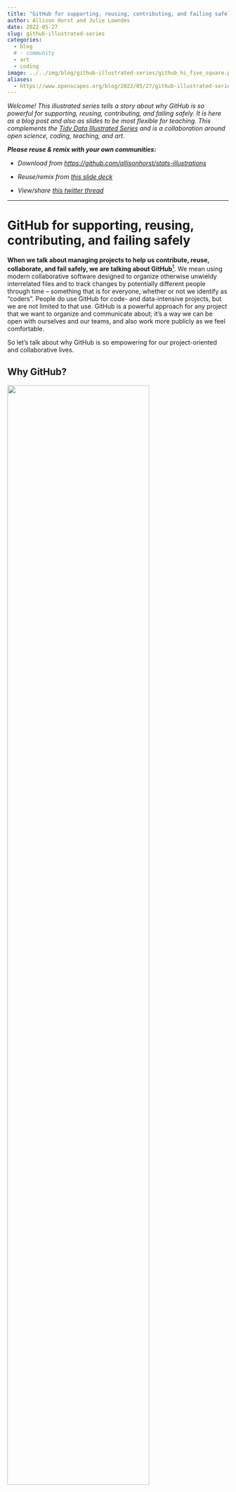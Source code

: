 ```yaml
---
title: "GitHub for supporting, reusing, contributing, and failing safely"
author: Allison Horst and Julie Lowndes
date: 2022-05-27
slug: github-illustrated-series
categories:
  - blog 
  # - community
  - art
  - coding
image: ../../img/blog/github-illustrated-series/github_hi_five_square.png 
aliases: 
  - https://www.openscapes.org/blog/2022/05/27/github-illustrated-series/
---
```


*Welcome! This illustrated series tells a story about why GitHub is so powerful for supporting, reusing, contributing, and failing safely. It is here as a blog post and also as slides to be most flexible for teaching. This complements the [Tidy Data Illustrated Series](https://www.openscapes.org/blog/2020/10/12/tidy-data/) and is a collaboration around open science, coding, teaching, and art.*

***Please reuse & remix with your own communities:***

-   *Download from <https://github.com/allisonhorst/stats-illustrations>*

-   *Reuse/remix from [this slide deck](https://docs.google.com/presentation/d/1OuLcJHWxpauVic0WEfGsWVreHbkmnINiEXldV5pjD5Q/)*

-   *View/share [this twitter thread](https://twitter.com/openscapes/status/1531658115015270400?s=20&t=GdP9_PChQ1EINLJwQNpRug)*

------------------------------------------------------------------------

# GitHub for supporting, reusing, contributing, and failing safely

**When we talk about managing projects to help us contribute, reuse, collaborate, and fail safely, we are talking about GitHub**[^1]. We mean using modern collaborative software designed to organize otherwise unwieldy interrelated files and to track changes by potentially different people through time -- something that is for everyone, whether or not we identify as "coders". People do use GitHub for code- and data-intensive projects, but we are not limited to that use. GitHub is a powerful approach for any project that we want to organize and communicate about; it's a way we can be open with ourselves and our teams, and also work more publicly as we feel comfortable.

So let's talk about why GitHub is so empowering for our project-oriented and collaborative lives.

[^1]: From [Bryan 2017](https://peerj.com/preprints/3159/): "we're targeting GitHub - not Bitbucket or GitLab - for the sake of specificity. However, all the big-picture principles and even some mechanics will carry over to these alternative hosting platforms. We are advocating for the use of hosted version control as a general concept, with GitHub being the best and most common provider today." <br>

## Why GitHub?

![](../../img/blog/github-illustrated-series/github_friends.png){fig-alt="A row of 6 cute smiling monsters celebrating using GitHub. The first, wearing a climbing harness labeled 'Me' is high-fiving another whose harness says 'Future Me'. Others hold a box of snacks that are tacos, a map, and a rope. Text above the monsters quotes Jenny Bryan: 'Collaboration is the most compelling reason to manage a project with Git and GitHub. My definition of collaboration includes hands-on participation by multiple people, including your past and future self, as well as an asymmetric model, in which some people are active makers and others only read or review.'" width="80%" fig-align="center"}

::: {.center-text}
Bryan J. 2017. Excuse me, do you have a moment to talk about version control? PeerJ Preprints 5:e3159v2 <https://doi.org/10.7287/peerj.preprints.3159v2>
:::

<br>

The concepts, mechanics, and vocabulary of GitHub (and underlying software Git) are new and unfamiliar when we get started or learn more about its capabilities. Hadley Wickham and Jenny Bryan use the analogy of climbing to describe how GitHub can keep us safe while also showing our journey.

<br>

![](../../img/blog/github-illustrated-series/github_wickham_bryan_git_quote.png){fig-alt="On the left is a quote from Hadley Wickham and Jenny Bryan that says 'Using a Git commit is like using anchors and other protection when climbing...if you make a mistake you can't fall past the previous commit. Commits are also helpful to others, because they show your journey, not just the destination.' On the right, two little monsters climb a cliff face. Their ropes are secured by several anchors, each labeled 'Commit'. Three monsters on the ground support the climbers." width="80%" fig-align="center"}

::: {.center-text}
Wickham & Bryan, R Packages <https://r-pkgs.org/preface.html>
:::

## GitHub helps streamline our work

GitHub helps streamline our work because it takes care of otherwise time-consuming bookkeeping and unrelenting file tracking. Instead of spending our time inspecting and fretting over whether "analysis_final_v2.xls" or "analysis_final_final.xls" is truly the final version, with GitHub we can be confident in our completed analysis and move to the next step. <br>

![](../../img/blog/github-illustrated-series/github_compare_text.png){fig-alt="In the left panel, against a blue sky with white clouds, a confident-looking monster climbs a rock face. Their rope's anchors, secured with carabiners, are labeled from bottom to top and say 'Initial commit', 'Data Cleaned', 'Analysis completed'. Another anchor on their harness  is ready to place and is labeled 'Manuscript drafted'. In the right panel, against a gray sky with rain and lightning, an unhappy stressed-looking monster climbs a rock face. Their rope has a knot, is frayed, and is looped around one foot. Their anchors, placed haphazardly and not well-secured, are labeled things like 'analysis_final_v2.xls', 'analysis_final_final.xls', and 'ignore_this.xls'. Text above the left panel says: 'When working with GitHub we can navigate with more obvious, safe, streamlined routes that let us focus on the science-y things we want to do…' Text above the right panel says '...but working without GitHub can be disorienting, with too much time spent sifting through past work to figure out next steps forward.'" width="80%" fig-align="center"}

## GitHub helps us support

GitHub helps us support others and existing work. Whether we are organizing, improving documentation, or asking and answering questions, GitHub helps us provide support to our collaborators on projects, whether we are writing code or not. 

![](../../img/blog/github-illustrated-series/github_groundcrew_text.png){fig-alt="Four little monsters on grass support another monster starting their climb up a rock face. The climber's harness is labeled, 'Coder', the belayer wears a harness labeled 'Code review', two others consulting a book and route map wear caps labeled 'Documentation' and 'Reuse', and another brings a box labeled 'Project management and snacks'." width="80%" fig-align="center"}

## GitHub helps us reuse

GitHub helps us reuse existing work, which lets us learn and build from other people's shared experience rather than reinventing on our own. Plus, the existing work gets better each time someone tries it and shares their experience back. Whether it's code, documentation, or knowledge through posted conversations, reusing existing things can save time, resources, and frustration. Importantly, reuse also expands the value of existing work while celebrating the contributions of others. 

![](../../img/blog/github-illustrated-series/github_reuse.jpg){fig-alt="Two monsters consult a book with routes labeled, 'Existing routes' and 'Our route' with warning information - images of lightning, a snake, and rocks falling - and notes on the facing page, while looking at the rock face they plan to climb. In the distance, one monster belays another who is climbing." width="80%" fig-align="center"}

## GitHub helps us contribute

GitHub helps us contribute ideas through code, text, and more, with less worry about file management. This helps us feel more confident to share work-in-progress and contribute to existing work, knowing that we won't break things. It also helps us share work earlier that might be imperfect, since we can still make changes from there.

![](../../img/blog/github-illustrated-series/github_clip.png){fig-alt="A close-up rear view of a monster climbing a rock face, clicking into an anchor point, with the word, 'Click!'" width="80%" fig-align="center"}

## GitHub helps us fail safely

GitHub helps us fail safely. Because we can return to previous versions easily, painful consequences of failing are reduced. We can more bravely try things and start making contributions, knowing that some (many?) will fail - but won't be catastrophic! When we fail, we'll be able to start again from where we left off (instead of from the ground), and a clear history can help us learn from the past. 

![](../../img/blog/github-illustrated-series/github_fall.png){fig-alt="A confidently smiling monster is falling from a rock overhang, while secured by four anchors, each labeled, 'Commit'" width="80%" fig-align="center"}

## Harness the power of GitHub

Once we are empowered to work collaboratively with GitHub, it opens up a whole new world of projects that feel more welcoming because we can contribute in many different ways, using familiar approaches, and evolving with new possibilities as they emerge. This transferrable ability to collaborate and develop confidence for trying new things might just be the best thing about GitHub.

![](../../img/blog/github-illustrated-series/github_scoping.jpg){fig-alt="Rear-view of three well-prepared monsters arriving at a climb. They have route maps, binoculars, ropes, backpacks, and a box of snacks. The middle monster has a GitHub Octocat image on their backpack. In the distance, several monsters are at different stages of ascending, with one at the summit, and others supporting them from the base." width="80%" fig-align="center"}

## GitHub for the win!

GitHub enables new frontiers for open science as we collaborate, share, and publish more easily. And, it is critical to continually question who is safe to participate with these tools. Who is not yet participating, and why? Barriers to access include past exclusion, skills, and support. Let's all work empathetically and inclusively to help make more people feel welcome and safe using these powerful tools so we can all go further, together. 

![](../../img/blog/github-illustrated-series/github_harness.jpg){fig-alt="Partial rear view of a monster with image focusing on their safety harness with a GitHub Octocat logo, chalk bag, carabiners, and rope." width="80%" fig-align="center"}

<br>

## Learn more about GitHub

These are our go-to resources about GitHub; they include philosophy and step-by-step guidance. These examples are with R and RStudio, and are applicable more broadly. 

"[Excuse Me, Do You Have a Moment to Talk About Version Control](https://peerj.com/preprints/3159/)?" Bryan J, 2017, PeerJ 

[Happy Git With R](https://happygitwithr.com/). Bryan J. 

[R for Excel Users](https://rstudio-conf-2020.github.io/r-for-excel/). Lowndes J and Horst A, 2020. Chapter 4 and 8 focus on starting setup and collaboration with GitHub and RStudio

[R Packages](https://r-pkgs.org/git.html#git-commit). Wickham H and Bryan J. Chapter 18 focuses on Git/GitHub.

[usethis](https://usethis.r-lib.org/). Wickham H and Bryan J. usethis is a workflow package: it automates repetitive tasks that arise during project setup and development, both for R packages and non-package projects.

[GitHub for Publishing](https://openscapes.github.io/series/github-pub.html). Openscapes Team. Openscapes Champions Lesson Series

*Many thanks to Erin Robinson, Tara Robertson, Stefanie Butland, Hadley Wickham, and Jenny Bryan, for reviewing this blog, and for teaching and inspiring us always.*
